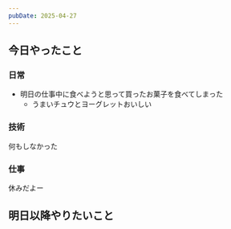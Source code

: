 ```yaml
---
pubDate: 2025-04-27
---
```



## 今日やったこと

### 日常

- 明日の仕事中に食べようと思って買ったお菓子を食べてしまった
	- うまいチュウとヨーグレットおいしい

### 技術

何もしなかった

### 仕事

休みだよー


## 明日以降やりたいこと
